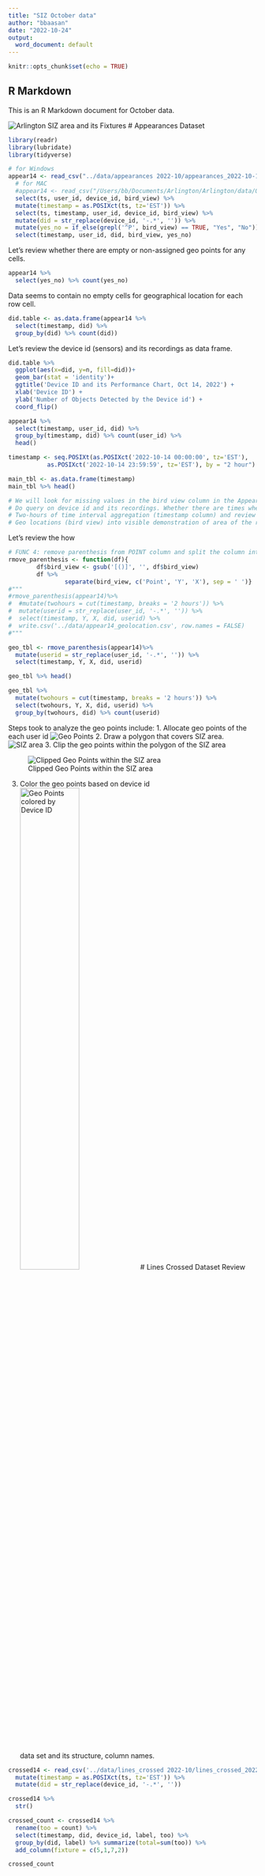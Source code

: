 ```yaml
---
title: "SIZ October data"
author: "bbaasan"
date: "2022-10-24"
output:
  word_document: default
---
```


```r
knitr::opts_chunk$set(echo = TRUE)

```

## R Markdown

This is an R Markdown document for October data. 

![Arlington SIZ area and its Fixtures](../images/location.jpg)
# Appearances Dataset
```r
library(readr)
library(lubridate)
library(tidyverse)

# for Windows
appear14 <- read_csv("../data/appearances 2022-10/appearances_2022-10-14.csv") %>% 
  # for MAC
  #appear14 <- read_csv("/Users/bb/Documents/Arlington/Arlington/data/Oct/appearances 2022-10/appearances_2022-10-14.csv") %>%
  select(ts, user_id, device_id, bird_view) %>% 
  mutate(timestamp = as.POSIXct(ts, tz='EST')) %>% 
  select(ts, timestamp, user_id, device_id, bird_view) %>% 
  mutate(did = str_replace(device_id, '-.*', '')) %>% 
  mutate(yes_no = if_else(grepl('^P', bird_view) == TRUE, "Yes", "No")) %>% 
  select(timestamp, user_id, did, bird_view, yes_no)
```

Let's review whether there are empty or non-assigned geo points for any cells.
```r
appear14 %>% 
  select(yes_no) %>% count(yes_no)

```
Data seems to contain no empty cells for geographical location for each row cell.
```r
did.table <- as.data.frame(appear14 %>% 
  select(timestamp, did) %>% 
  group_by(did) %>% count(did))
```
Let's review the device id (sensors) and its recordings as data frame.

```r
did.table %>% 
  ggplot(aes(x=did, y=n, fill=did))+
  geom_bar(stat = 'identity')+
  ggtitle('Device ID and its Performance Chart, Oct 14, 2022') +
  xlab('Device ID') + 
  ylab('Number of Objects Detected by the Device id') +
  coord_flip()
```

```r
appear14 %>% 
  select(timestamp, user_id, did) %>% 
  group_by(timestamp, did) %>% count(user_id) %>% 
  head()
```

```r
timestamp <- seq.POSIXt(as.POSIXct('2022-10-14 00:00:00', tz='EST'), 
           as.POSIXct('2022-10-14 23:59:59', tz='EST'), by = "2 hour")

main_tbl <- as.data.frame(timestamp)
main_tbl %>% head()

# We will look for missing values in the bird view column in the Appearance table.
# Do query on device id and its recordings. Whether there are times when device id does not produce any data
# Two-hours of time interval aggregation (timestamp column) and review the user id: its frequency, count, total number of   user id, sense of tracking individuals 
# Geo locations (bird view) into visible demonstration of area of the recordings
```
Let's review the how 
```r
# FUNC 4: remove parenthesis from POINT column and split the column into
rmove_parenthesis <- function(df){
        df$bird_view <- gsub('[()]', '', df$bird_view)
        df %>% 
                separate(bird_view, c('Point', 'Y', 'X'), sep = ' ')}
#"""
#rmove_parenthesis(appear14)%>% 
#  #mutate(twohours = cut(timestamp, breaks = '2 hours')) %>% 
#  mutate(userid = str_replace(user_id, '-.*', '')) %>% 
#  select(timestamp, Y, X, did, userid) %>% 
#  write.csv('../data/appear14_geolocation.csv', row.names = FALSE)
#"""
```

```r
geo_tbl <- rmove_parenthesis(appear14)%>% 
  mutate(userid = str_replace(user_id, '-.*', '')) %>% 
  select(timestamp, Y, X, did, userid)

geo_tbl %>% head()
```

```r
geo_tbl %>% 
  mutate(twohours = cut(timestamp, breaks = '2 hours')) %>%
  select(twohours, Y, X, did, userid) %>% 
  group_by(twohours, did) %>% count(userid)

```
Steps took to analyze the geo points include:
1. Allocate geo points of the each user id
![Geo Points](../images/appear14_geopoints.jpg)
2. Draw a polygon that covers SIZ area.
![SIZ area](../images/appear14_geopoints2.jpg)
3. Clip the geo points within the polygon of the SIZ area

![Clipped Geo Points within the SIZ area](../images/appear14_clipped.jpg)

3. Color the geo points based on device id
![Geo Points colored by Device ID](../images/appear14_colored_bydid.jpg){width=50%, height=50%}
# Lines Crossed Dataset
Review data set and its structure, column names.
```r

crossed14 <- read_csv('../data/lines_crossed 2022-10/lines_crossed_2022-10-14.csv') %>% 
  mutate(timestamp = as.POSIXct(ts, tz='EST')) %>% 
  mutate(did = str_replace(device_id, '-.*', '')) 

crossed14 %>% 
  str()
```

```r

crossed_count <- crossed14 %>%  
  rename(too = count) %>% 
  select(timestamp, did, device_id, label, too) %>%
  group_by(did, label) %>% summarize(total=sum(too)) %>% 
  add_column(fixture = c(5,1,7,2))

crossed_count
```

